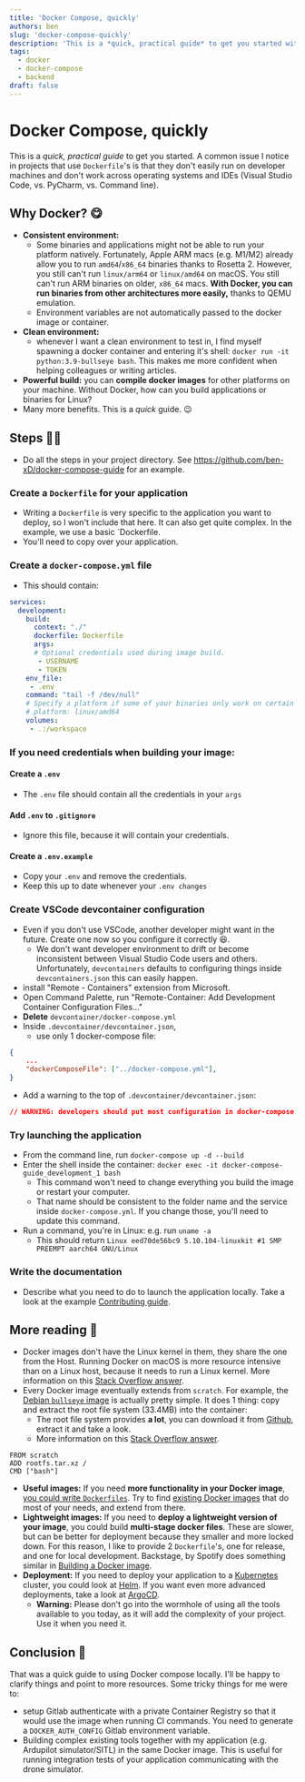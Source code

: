```yaml
---
title: 'Docker Compose, quickly'
authors: ben
slug: 'docker-compose-quickly'
description: 'This is a *quick, practical guide* to get you started with using Docker Compose, locally.'
tags:
  - docker
  - docker-compose
  - backend
draft: false
---
```

# Docker Compose, quickly
This is a *quick, practical guide* to get you started. A common issue I notice in projects that use `Dockerfile`'s is that they don't easily run on developer machines and don't work across operating systems and IDEs (Visual Studio Code, vs. PyCharm, vs. Command line). 

<!--truncate-->

## Why Docker? 😋
- **Consistent environment:** 
    - Some binaries and applications might not be able to run your platform natively. Fortunately, Apple ARM macs (e.g. M1/M2) already allow you to run `amd64`/`x86_64` binaries thanks to Rosetta 2. However, you still can't run `linux/arm64` or `linux/amd64` on macOS. You still can't run ARM binaries on older, `x86_64` macs. **With Docker, you can run binaries from other architectures more easily,** thanks to QEMU emulation.
    - Environment variables are not automatically passed to the docker image or container.
- **Clean environment:**
    - whenever I want a clean environment to test in, I find myself spawning a docker container and entering it's shell: `docker run -it python:3.9-bullseye bash`. This makes me more confident when helping colleagues or writing articles.
- **Powerful build:** you can **compile docker images** for other platforms on your machine. Without Docker, how can you build applications or binaries for Linux?
- Many more benefits. This is a *quick* guide. 😉
## Steps 🚶🏻
- Do all the steps in your project directory. See https://github.com/ben-xD/docker-compose-guide for an example.
### Create a `Dockerfile` for your application
- Writing a `Dockerfile` is very specific to the application you want to deploy, so I won't include that here. It can also get quite complex. In the example, we use a basic `Dockerfile.
- You'll need to copy over your application.
### Create a `docker-compose.yml` file
- This should contain:
```yaml
services:
  development:
    build:
      context: "./"
      dockerfile: Dockerfile
      args:
      # Optional credentials used during image build.
       - USERNAME
       - TOKEN
    env_file:
     - .env
    command: "tail -f /dev/null"
    # Specify a platform if some of your binaries only work on certain platforms. e.g. linux/amd64, linux/arm64
    # platform: linux/amd64 
    volumes:
     - .:/workspace
```
### If you need credentials when building your image:
#### Create a `.env`
- The `.env` file should contain all the credentials in your `args`
#### Add `.env` to `.gitignore`
- Ignore this file, because it will contain your credentials.
#### Create a `.env.example`
- Copy your `.env` and remove the credentials.
- Keep this up to date whenever your `.env changes`
### Create VSCode devcontainer configuration
- Even if you don't use VSCode, another developer might want in the future. Create one now so you configure it correctly 😆. 
    - We don't want developer environment to drift or become inconsistent between Visual Studio Code users and others. Unfortunately, `devcontainers` defaults to configuring things inside `devcontainers.json` this can easily happen.
- install "Remote - Containers" extension from Microsoft.
- Open Command Palette, run "Remote-Container: Add Development Container Configuration Files..."
- **Delete** `devcontainer/docker-compose.yml`
- Inside `.devcontainer/devcontainer.json`, 
    - use only 1 docker-compose file: 
```json
{
    ...
    "dockerComposeFile": ["../docker-compose.yml"],
}
```
- Add a warning to the top of `.devcontainer/devcontainer.json`:
```json
// WARNING: developers should put most configuration in docker-compose.yml instead of VSCode specific configuration to ensure all developer environments work, not just VSCode.
```
### Try launching the application
- From the command line, run `docker-compose up -d --build`
- Enter the shell inside the container: `docker exec -it docker-compose-guide_development_1 bash`
    - This command won't need to change everything you build the image or restart your computer.
    - That name should be consistent to the folder name and the service inside `docker-compose.yml`. If you change those, you'll need to update this command.
- Run a command, you're in Linux: e.g. run `uname -a`
    - This should return `Linux eed70de56bc9 5.10.104-linuxkit #1 SMP PREEMPT aarch64 GNU/Linux`
### Write the documentation
- Describe what you need to do to launch the application locally.  Take a look at the example [Contributing guide](https://github.com/ben-xD/docker-compose-guide#contributing).
## More reading 👀
- Docker images don't have the Linux kernel in them, they share the one from the Host. Running Docker on macOS is more resource intensive than on a Linux host, because it needs to run a Linux kernel. More information on this [Stack Overflow answer](https://stackoverflow.com/a/55085366/7365866).
- Every Docker image eventually extends from `scratch`. For example, the [Debian `bullseye` image](https://github.com/debuerreotype/docker-debian-artifacts/blob/8b767b40652eff693130e3364e8636e1e1cd1e53/bullseye/Dockerfile) is actually pretty simple. It does 1 thing: copy and extract the root file system (33.4MB) into the container:
  - The root file system provides **a lot**, you can download it from [Github](https://github.com/debuerreotype/docker-debian-artifacts/blob/8b767b40652eff693130e3364e8636e1e1cd1e53/bullseye/Dockerfile), extract it and take a look. 
  - More information on this [Stack Overflow answer](https://stackoverflow.com/a/47374705/7365866).
```
FROM scratch
ADD rootfs.tar.xz /
CMD ["bash"]
```
- **Useful images:** If you need **more functionality in your Docker image**, [you could write `Dockerfiles`](https://docs.docker.com/develop/develop-images/dockerfile_best-practices/). Try to find [existing Docker images](https://hub.docker.com/) that do most of your needs, and extend from there. 
- **Lightweight images:** If you need to **deploy a lightweight version of your image**, you could build **multi-stage docker files**. These are slower, but can be better for deployment because they smaller and more locked down. For this reason, I like to provide 2 `Dockerfile`'s, one for release, and one for local development. Backstage, by Spotify does something similar in [Building a Docker image](https://backstage.io/docs/deployment/docker).
- **Deployment:** If you need to deploy your application to a [Kubernetes](https://kubernetes.io/) cluster, you could look at [Helm](https://helm.sh/). If you want even more advanced deployments, take a look at [ArgoCD](https://argo-cd.readthedocs.io/en/stable/).
    - **Warning:** Please don't go into the wormhole of using all the tools available to you today, as it will add the complexity of your project. Use it when you need it.
## Conclusion 🏁
That was a quick guide to using Docker compose locally. I'll be happy to clarify things and point to more resources. Some tricky things for me were to:
- setup Gitlab authenticate with a private Container Registry so that it would use the image when running CI commands. You need to generate a `DOCKER_AUTH_CONFIG` Gitlab environment variable.
- Building complex existing tools together with my application (e.g. Ardupilot simulator/SITL) in the same Docker image. This is useful for running integration tests of your application communicating with the drone simulator.
